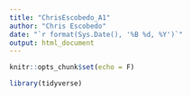 ```yaml
---
title: "ChrisEscobedo_A1"
author: "Chris Escobedo"
date: "`r format(Sys.Date(), '%B %d, %Y')`"
output: html_document
---
```


```r
knitr::opts_chunk$set(echo = F)
```

```r
library(tidyverse)
```

```r

```

